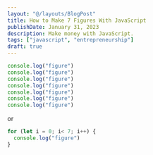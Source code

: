 ```yaml
---
layout: "@/layouts/BlogPost"
title: How to Make 7 Figures With JavaScript
publishDate: January 31, 2023
description: Make money with JavaScript.
tags: ["javascript", "entrepreneurship"]
draft: true
---
```


```js
console.log("figure")
console.log("figure")
console.log("figure")
console.log("figure")
console.log("figure")
console.log("figure")
console.log("figure")
```

or

```js
for (let i = 0; i< 7; i++) {
  console.log("figure")
}
```

